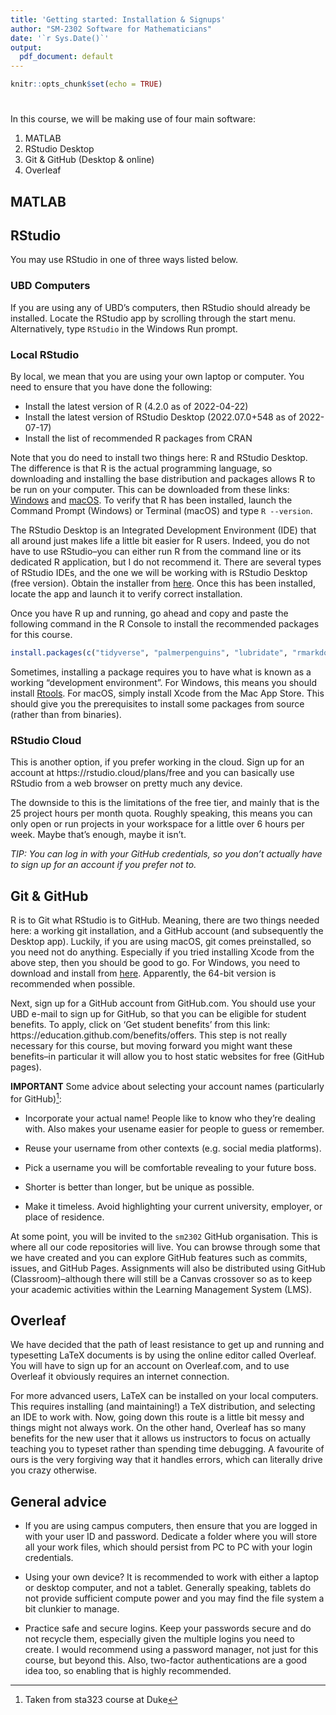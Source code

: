 ```yaml
---
title: 'Getting started: Installation & Signups'
author: "SM-2302 Software for Mathematicians"
date: '`r Sys.Date()`'
output:
  pdf_document: default
---
```


```r
knitr::opts_chunk$set(echo = TRUE)
```

# 

In this course, we will be making use of four main software:

1. MATLAB
2. RStudio Desktop
3. Git & GitHub (Desktop & online)
4. Overleaf

## MATLAB

## RStudio

You may use RStudio in one of three ways listed below.

### UBD Computers

If you are using any of UBD's computers, then RStudio should already be installed. 
Locate the RStudio app by scrolling through the start menu.
Alternatively, type `RStudio` in the Windows Run prompt.

### Local RStudio

By local, we mean that you are using your own laptop or computer.
You need to ensure that you have done the following:

- Install the latest version of R (4.2.0 as of 2022-04-22)
- Install the latest version of RStudio Desktop (2022.07.0+548 as of 2022-07-17)
- Install the list of recommended R packages from CRAN

Note that you do need to install two things here: R and RStudio Desktop.
The difference is that R is the actual programming language, so downloading and installing the base distribution and packages allows R to be run on your computer.
This can be downloaded from these links: [Windows](https://cran.r-project.org/bin/windows/base/) and [macOS](https://cran.r-project.org/bin/macosx/).
To verify that R has been installed, launch the Command Prompt (Windows) or Terminal (macOS) and type `R --version`.

The RStudio Desktop is an Integrated Development Environment (IDE) that all around just makes life a little bit easier for R users.
Indeed, you do not have to use RStudio--you can either run R from the command line or its dedicated R application, but I do not recommend it.
There are several types of RStudio IDEs, and the one we will be working with is RStudio Desktop (free version).
Obtain the installer from [here](https://www.rstudio.com/products/rstudio/download/).
Once this has been installed, locate the app and launch it to verify correct installation.

Once you have R up and running, go ahead and copy and paste the following command in the R Console to install the recommended packages for this course.

```r
install.packages(c("tidyverse", "palmerpenguins", "lubridate", "rmarkdown", "tinytex"))
```

Sometimes, installing a package requires you to have what is known as a working "development environment".
For Windows, this means you should install [Rtools](http://cran.r-project.org/bin/windows/Rtools/).
For macOS, simply install Xcode from the Mac App Store.
This should give you the prerequisites to install some packages from source (rather than from binaries).

### RStudio Cloud

This is another option, if you prefer working in the cloud.
Sign up for an account at https://rstudio.cloud/plans/free and you can basically use RStudio from a web browser on pretty much any device.

The downside to this is the limitations of the free tier, and mainly that is the 25 project hours per month quota.
Roughly speaking, this means you can only open or run projects in your workspace for a little over 6 hours per week.
Maybe that's enough, maybe it isn't.

*TIP: You can log in with your GitHub credentials, so you don't actually have to sign up for an account if you prefer not to.*

## Git & GitHub

R is to Git what RStudio is to GitHub.
Meaning, there are two things needed here: a working git installation, and a GitHub account (and subsequently the Desktop app).
Luckily, if you are using macOS, git comes preinstalled, so you need not do anything. 
Especially if you tried installing Xcode from the above step, then you should be good to go.
For Windows, you need to download and install from [here](https://git-scm.com/download/win).
Apparently, the 64-bit version is recommended when possible.

Next, sign up for a GitHub account from GitHub.com.
You should use your UBD e-mail to sign up for GitHub, so that you can be eligible for student benefits.
To apply, click on 'Get student benefits' from this link: https://education.github.com/benefits/offers.
This step is not really necessary for this course, but moving forward you might want these benefits--in particular it will allow you to host static websites for free (GitHub pages).

**IMPORTANT** Some advice about selecting your account names (particularly for GitHub)^[Taken from sta323 course at Duke]: 

- Incorporate your actual name! People like to know who they're dealing with. Also makes your usename easier for people to guess or remember.

- Reuse your username from other contexts (e.g. social media platforms).

- Pick a username you will be comfortable revealing to your future boss.

- Shorter is better than longer, but be unique as possible.

- Make it timeless. Avoid highlighting your current university, employer, or place of residence.

At some point, you will be invited to the `sm2302` GitHub organisation.
This is where all our code repositories will live.
You can browse through some that we have created and you can explore GitHub features such as commits, issues, and GitHub Pages.
Assignments will also be distributed using GitHub (Classroom)--although there will still be a Canvas crossover so as to keep your academic activities within the Learning Management System (LMS).

## Overleaf

We have decided that the path of least resistance to get up and running and typesetting LaTeX documents is by using the online editor called Overleaf.
You will have to sign up for an account on Overleaf.com, and to use Overleaf it obviously requires an internet connection.

For more advanced users, LaTeX can be installed on your local computers.
This requires installing (and maintaining!) a TeX distribution, and selecting an IDE to work with.
Now, going down this route is a little bit messy and things might not always work.
On the other hand, Overleaf has so many benefits for the new user that it allows us instructors to focus on actually teaching you to typeset rather than spending time debugging.
A favourite of ours is the very forgiving way that it handles errors, which can literally drive you crazy otherwise.

## General advice

- If you are using campus computers, then ensure that you are logged in with your user ID and password. Dedicate a folder where you will store all your work files, which should persist from PC to PC with your login credentials.

- Using your own device? It is recommended to work with either a laptop or desktop computer, and not a tablet. Generally speaking, tablets do not provide sufficient compute power and you may find the file system a bit clunkier to manage. 

- Practice safe and secure logins. Keep your passwords secure and do not recycle them, especially given the multiple logins you need to create. I would recommend using a password manager, not just for this course, but beyond this. Also, two-factor authentications are a good idea too, so enabling that is highly recommended.










